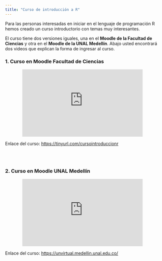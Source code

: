 ```yaml
---
title: "Curso de introducción a R"
---
```


Para las personas interesadas en iniciar en el lenguaje de programación R hemos creado un curso introductorio con temas muy interesantes.

El curso tiene dos versiones iguales, una en el **Moodle de la Facultad de Ciencias** y otra en el **Moodle de la UNAL Medellín**. Abajo usted encontrará dos videos que explican la forma de ingresar al curso.

### 1. Curso en Moodle Facultad de Ciencias

<center>
<p><iframe width="392" height="220" src="https://www.youtube.com/embed/rcIhyCIi5sI" frameborder="0" allow="accelerometer; autoplay; clipboard-write; encrypted-media; gyroscope; picture-in-picture" allowfullscreen=""></iframe></p>
</center>

Enlace del curso: [https://tinyurl.com/cursointroduccionr](https://tinyurl.com/cursointroduccionr)

<br>
</br>

### 2. Curso en Moodle UNAL Medellín

<center>
<p><iframe width="392" height="220" src="https://www.youtube.com/embed/QflFnrPVEwc" frameborder="0" allow="accelerometer; autoplay; clipboard-write; encrypted-media; gyroscope; picture-in-picture" allowfullscreen=""></iframe></p>
</center>

Enlace del curso: [https://unvirtual.medellin.unal.edu.co/](https://unvirtual.medellin.unal.edu.co/)


